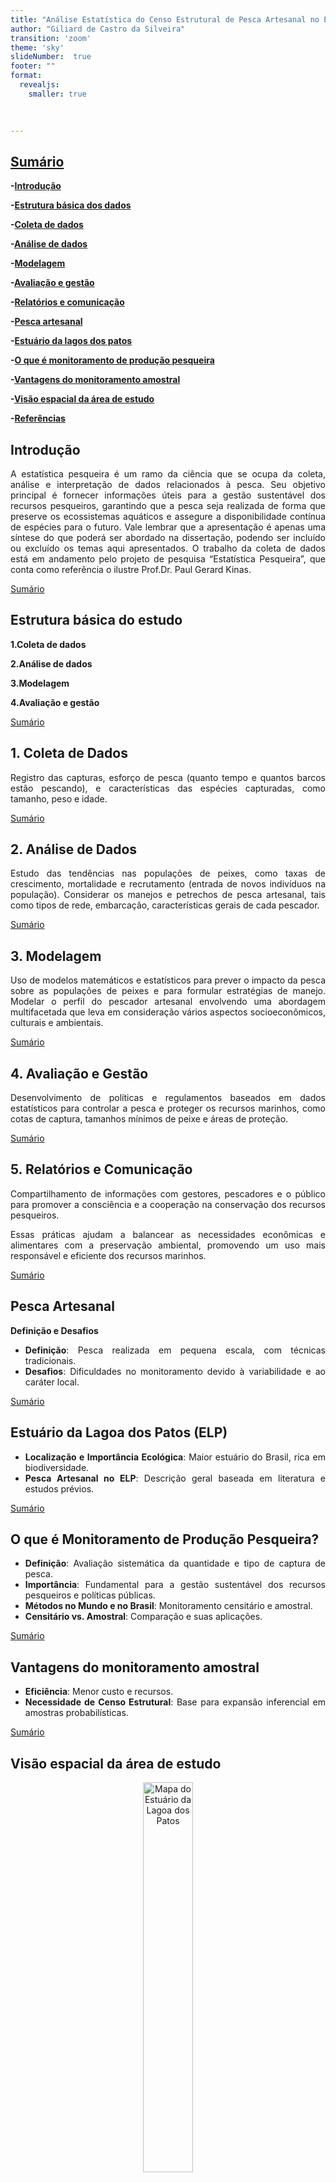 ```yaml
---
title: "Análise Estatística do Censo Estrutural de Pesca Artesanal no Estuário da Lagoa dos Patos - 2024"
author: "Giliard de Castro da Silveira"
transition: 'zoom'
theme: 'sky'
slideNumber:  true
footer: "" 
format: 
  revealjs:
    smaller: true 
    
  

---
```

## **[Sumário](#sumário)**

 **-[Introdução](#pág3)** 

 **-[Estrutura básica dos dados](#pág4)**
 
 **-[Coleta de dados](#pág5)**
 
 **-[Análise de dados](#pág6)**
 
 **-[Modelagem](#pág7)**
 
 **-[Avaliação e gestão](#pág8)**
 
 **-[Relatórios e comunicação](#pág9)**
 
 **-[Pesca artesanal](#pág10)**
 
 **-[Estuário da lagos dos patos](#pág11)**
 
 **-[O que é monitoramento de produção pesqueira](#pág12)**
 
 **-[Vantagens do monitoramento amostral](#pág13)**
 
 **-[Visão espacial da área de estudo](#pág14)**
 
 **-[Referências](#pág15)**
 
 
## Introdução {#pág3}

<div style="text-align: justify;">
A estatística pesqueira é um ramo da ciência que se ocupa da coleta, análise e interpretação de dados relacionados à pesca. Seu objetivo principal é fornecer informações úteis para a gestão sustentável dos recursos pesqueiros, garantindo que a pesca seja realizada de forma que preserve os ecossistemas aquáticos e assegure a disponibilidade contínua de espécies para o futuro.
Vale lembrar que a apresentação é apenas uma síntese do que poderá ser abordado na dissertação, podendo ser incluído ou excluído os temas aqui apresentados.
O trabalho da coleta de dados está em andamento pelo projeto de pesquisa "Estatística Pesqueira", que conta como referência o ilustre Prof.Dr. Paul Gerard Kinas.
</div>



 <footer class="footer">
  <a href="#sumário">Sumário</a>
</footer>

## Estrutura básica do estudo {#pág4}


 **1.Coleta de dados**
 
 **2.Análise de dados**
 
 **3.Modelagem**
 
 **4.Avaliação e gestão**
 
 <footer class="footer">
  <a href="#sumário">Sumário</a>
</footer>

## 1. **Coleta de Dados**  {#pág5}

<div style="text-align: justify;">
Registro das capturas, esforço de pesca (quanto tempo e quantos barcos estão pescando), e características das espécies capturadas, como tamanho, peso e idade.
</div>

<footer class="footer">
  <a href="#sumário">Sumário</a>
</footer>

## 2. **Análise de Dados** {#pág6} 

<div style="text-align: justify;">
Estudo das tendências nas populações de peixes, como taxas de crescimento, mortalidade e recrutamento (entrada de novos indivíduos na população).
Considerar os manejos e petrechos de pesca artesanal, tais como tipos de rede, embarcação, características gerais de cada pescador.
</div>

<footer class="footer">
  <a href="#sumário">Sumário</a>
</footer>

## 3. **Modelagem** {#pág7}
<div style="text-align: justify;">
Uso de modelos matemáticos e estatísticos para prever o impacto da pesca sobre as populações de peixes e para formular estratégias de manejo.
Modelar o perfil do pescador artesanal envolvendo uma abordagem multifacetada que leva em consideração vários aspectos socioeconômicos, culturais e ambientais.
</div>

<footer class="footer">
  <a href="#sumário">Sumário</a>
</footer>

## 4. **Avaliação e Gestão** {#pág8}
<div style="text-align: justify;">
Desenvolvimento de políticas e regulamentos baseados em dados estatísticos para controlar a pesca e proteger os recursos marinhos, como cotas de captura, tamanhos mínimos de peixe e áreas de proteção.
</div>

<footer class="footer">
  <a href="#sumário">Sumário</a>
</footer>

## 5. **Relatórios e Comunicação** {#pág9}
<div style="text-align: justify;">
Compartilhamento de informações com gestores, pescadores e o público para promover a consciência e a cooperação na conservação dos recursos pesqueiros.

Essas práticas ajudam a balancear as necessidades econômicas e alimentares com a preservação ambiental, promovendo um uso mais responsável e eficiente dos recursos marinhos.
</div>

<footer class="footer">
  <a href="#sumário">Sumário</a>
</footer>


## Pesca Artesanal{#pág10}

**Definição e Desafios**
<div style="text-align: justify;">

- **Definição**: Pesca realizada em pequena escala, com técnicas tradicionais.
- **Desafios**: Dificuldades no monitoramento devido à variabilidade e ao caráter local.

</div>

<footer class="footer">
  <a href="#sumário">Sumário</a>
</footer>


## Estuário da Lagoa dos Patos (ELP) {#pág11}

<div style="text-align: justify;">

- **Localização e Importância Ecológica**: Maior estuário do Brasil, rica em biodiversidade.
- **Pesca Artesanal no ELP**: Descrição geral baseada em literatura e estudos prévios.

</div>

<footer class="footer">
  <a href="#sumário">Sumário</a>
</footer>

## O que é Monitoramento de Produção Pesqueira? {#pág12}

<div style="text-align: justify;">
- **Definição**: Avaliação sistemática da quantidade e tipo de captura de pesca.
- **Importância**: Fundamental para a gestão sustentável dos recursos pesqueiros e políticas públicas.
- **Métodos no Mundo e no Brasil**: Monitoramento censitário e amostral.
- **Censitário vs. Amostral**: Comparação e suas aplicações.

</div>

<footer class="footer">
  <a href="#sumário">Sumário</a>
</footer>


## Vantagens do monitoramento amostral{#pág13}

<div style="text-align: justify;">
- **Eficiência**: Menor custo e recursos.
- **Necessidade de Censo Estrutural**: Base para expansão inferencial em amostras probabilísticas.
</div>

<footer class="footer">
  <a href="#sumário">Sumário</a>
</footer>



## Visão espacial da área de estudo {#pág14}

<div style="text-align: center;">
  <img src="https://4.bp.blogspot.com/-QeBkqmRsc2c/TxM5xn8-KSI/AAAAAAAACTQ/zzzAwTE0Ghc/s1600/Limites+do+estu%25C3%25A1rio.jpg" alt="Mapa do Estuário da Lagoa dos Patos" style="width: 40%; max-width: 600px;"/>
</div>


<footer class="footer">
  <a href="#sumário">Sumário</a>
</footer>




## Referências {#pág15}
[Ministério da pesca(2010)](https://www.icmbio.gov.br/cepsul/images/stories/biblioteca/download/estatistica/est_2010_nac_boletim.pdf)

[IBAMA (2006)](https://www.gov.br/ibama/pt-br/phocadownload/biodiversidade/biodiversidade-aquatica/gestao-pesqueira/publicacoes/2006-censo-estrutural-da-pesca.pdf)

[Blog Pesca na lagoa](https://4.bp.blogspot.com/-QeBkqmRsc2c/TxM5xn8-KSI/AAAAAAAACTQ/zzzAwTE0Ghc/s1600/Limites+do+estu%25C3%25A1rio.jpg)



<footer class="footer">
  <a href="#sumário">Sumário</a> 
  
  
   [Pág. inicial](index.html)
</footer>

